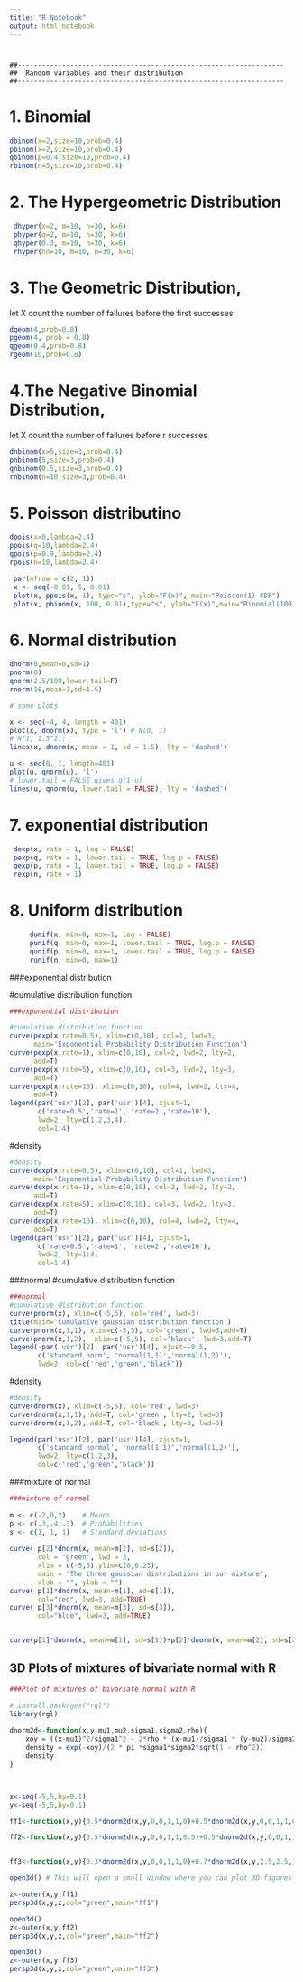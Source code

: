 ```yaml
---
title: "R Notebook"
output: html_notebook
---
```


#

    ##------------------------------------------------------------------
    ##  Random variables and their distribution
    ##------------------------------------------------------------------

# 1. Binomial 

```r
dbinom(x=2,size=10,prob=0.4)
pbinom(x=2,size=10,prob=0.4)
qbinom(p=0.4,size=10,prob=0.4)
rbinom(n=5,size=10,prob=0.4)
```

# 2. The Hypergeometric Distribution

```r
 dhyper(x=2, m=10, n=30, k=6)
 phyper(q=2, m=10, n=30, k=6)
 qhyper(0.3, m=10, n=30, k=6)
 rhyper(nn=10, m=10, n=30, k=6)
```

# 
# 3. The Geometric Distribution, 
let X count the number of failures before the first successes
```r
dgeom(4,prob=0.8)
pgeom(4, prob = 0.8)
qgeom(0.4,prob=0.8)
rgeom(10,prob=0.8)

```

# 4.The Negative Binomial Distribution, 
let X count the number of failures before r successes

```r
dnbinom(x=5,size=3,prob=0.4)   
pnbinom(5,size=3,prob=0.4)
qnbinom(0.5,size=3,prob=0.4)
rnbinom(n=10,size=3,prob=0.4)
```

# 5. Poisson distributino

```r
dpois(x=0,lambda=2.4)
ppois(q=10,lambda=2.4)
qpois(p=0.9,lambda=2.4)
rpois(n=10,lambda=2.4)

 par(mfrow = c(2, 1))
 x <- seq(-0.01, 5, 0.01)
 plot(x, ppois(x, 1), type="s", ylab="F(x)", main="Poisson(1) CDF")
 plot(x, pbinom(x, 100, 0.01),type="s", ylab="F(x)",main="Binomial(100, 0.01) CDF")

```

# 6. Normal distribution

```r
dnorm(0,mean=0,sd=1)
pnorm(0)
qnorm(2.5/100,lower.tail=F)
rnorm(10,mean=1,sd=1.5)

# some plots

x <- seq(-4, 4, length = 401)
plot(x, dnorm(x), type = 'l') # N(0, 1)
# N(1, 1.5^2):
lines(x, dnorm(x, mean = 1, sd = 1.5), lty = 'dashed')

u <- seq(0, 1, length=401)
plot(u, qnorm(u), 'l')
# lower.tail = FALSE gives q(1-u)
lines(u, qnorm(u, lower.tail = FALSE), lty = 'dashed')

```

# 7. exponential distribution

```r
 dexp(x, rate = 1, log = FALSE)
 pexp(q, rate = 1, lower.tail = TRUE, log.p = FALSE)
 qexp(p, rate = 1, lower.tail = TRUE, log.p = FALSE)
 rexp(n, rate = 1)
```

# 8. Uniform distribution

```r

     dunif(x, min=0, max=1, log = FALSE)
     punif(q, min=0, max=1, lower.tail = TRUE, log.p = FALSE)
     qunif(p, min=0, max=1, lower.tail = TRUE, log.p = FALSE)
     runif(n, min=0, max=1)
```

###exponential distribution

#cumulative distribution function
```r
###exponential distribution

#cumulative distribution function
curve(pexp(x,rate=0.5), xlim=c(0,10), col=1, lwd=3,
      main='Exponential Probability Distribution Function')
curve(pexp(x,rate=1), xlim=c(0,10), col=2, lwd=2, lty=2,
      add=T)
curve(pexp(x,rate=5), xlim=c(0,10), col=3, lwd=2, lty=3,
      add=T)
curve(pexp(x,rate=10), xlim=c(0,10), col=4, lwd=2, lty=4,
      add=T)
legend(par('usr')[2], par('usr')[4], xjust=1,
       c('rate=0.5','rate=1', 'rate=2','rate=10'),
       lwd=2, lty=c(1,2,3,4),
       col=1:4)
```

#density
```r
#density
curve(dexp(x,rate=0.5), xlim=c(0,10), col=1, lwd=3,
      main='Exponential Probability Distribution Function')
curve(dexp(x,rate=1), xlim=c(0,10), col=2, lwd=2, lty=2,
      add=T)
curve(dexp(x,rate=5), xlim=c(0,10), col=3, lwd=2, lty=3,
      add=T)
curve(dexp(x,rate=10), xlim=c(0,10), col=4, lwd=2, lty=4,
      add=T)
legend(par('usr')[2], par('usr')[4], xjust=1,
       c('rate=0.5','rate=1', 'rate=2','rate=10'),
       lwd=2, lty=1:4,
       col=1:4)
```

###normal
#cumulative distribution function
```r
###normal
#cumulative distribution function
curve(pnorm(x), xlim=c(-5,5), col='red', lwd=3)
title(main='Cumulative gaussian distribution function')
curve(pnorm(x,1,1), xlim=c(-5,5), col='green', lwd=3,add=T)
curve(pnorm(x,1,2),  xlim=c(-5,5), col='black', lwd=3,add=T)
legend(-par('usr')[2], par('usr')[4], xjust=-0.5,
       c('standard norm', 'normal(1,1)','normal(1,2)'),
       lwd=2, col=c('red','green','black'))

```

#density
```r
#density
curve(dnorm(x), xlim=c(-5,5), col='red', lwd=3)
curve(dnorm(x,1,1), add=T, col='green', lty=2, lwd=3)
curve(dnorm(x,1,2), add=T, col='black', lty=3, lwd=3)

legend(par('usr')[2], par('usr')[4], xjust=1,
       c('standard normal', 'normal(1,1)','normal(1,2)'),
       lwd=2, lty=c(1,2,3),
       col=c('red','green','black'))
```

###mixture of normal
```r
###mixture of normal
 
m <- c(-2,0,2)    # Means
p <- c(.3,.4,.3)  # Probabilities
s <- c(1, 1, 1)   # Standard deviations
 
curve( p[2]*dnorm(x, mean=m[2], sd=s[2]),
       col = "green", lwd = 3, 
       xlim = c(-5,5),ylim=c(0,0.23),
       main = "The three gaussian distributions in our mixture",
       xlab = "", ylab = "")
curve( p[1]*dnorm(x, mean=m[1], sd=s[1]),
       col="red", lwd=3, add=TRUE)
curve( p[3]*dnorm(x, mean=m[3], sd=s[3]),
       col="blue", lwd=3, add=TRUE)


curve(p[1]*dnorm(x, mean=m[1], sd=s[1])+p[2]*dnorm(x, mean=m[2], sd=s[2])+p[3]*dnorm(x, mean=m[3], sd=s[3]),col="black", lwd=3, add=TRUE)
```

## 3D Plots of mixtures of bivariate normal with R
```r
###Plot of mixtures of bivariate normal with R

# install.packages("rgl")
library(rgl)
 
dnorm2d<-function(x,y,mu1,mu2,sigma1,sigma2,rho){
    xoy = ((x-mu1)^2/sigma1^2 - 2*rho * (x-mu1)/sigma1 * (y-mu2)/sigma2 + (y-mu2)^2/sigma2^2)/(2 * (1 - rho^2))
    density = exp(-xoy)/(2 * pi *sigma1*sigma2*sqrt(1 - rho^2))
    density
}



x<-seq(-5,5,by=0.1)
y<-seq(-5,5,by=0.1)

ff1<-function(x,y){0.5*dnorm2d(x,y,0,0,1,1,0)+0.5*dnorm2d(x,y,0,0,1,1,0.5)}

ff2<-function(x,y){0.5*dnorm2d(x,y,0,0,1,1,0.5)+0.5*dnorm2d(x,y,0,0,1,1,-0.5)}


ff3<-function(x,y){0.3*dnorm2d(x,y,0,0,1,1,0)+0.7*dnorm2d(x,y,2.5,2.5,1.75,1.75,0)}

open3d() # This will open a small window where you can plot 3D figures on.

z<-outer(x,y,ff1) 
persp3d(x,y,z,col="green",main="ff1")

open3d()
z<-outer(x,y,ff2)
persp3d(x,y,z,col="green",main="ff2")

open3d()
z<-outer(x,y,ff3)
persp3d(x,y,z,col="green",main="ff3")
```

